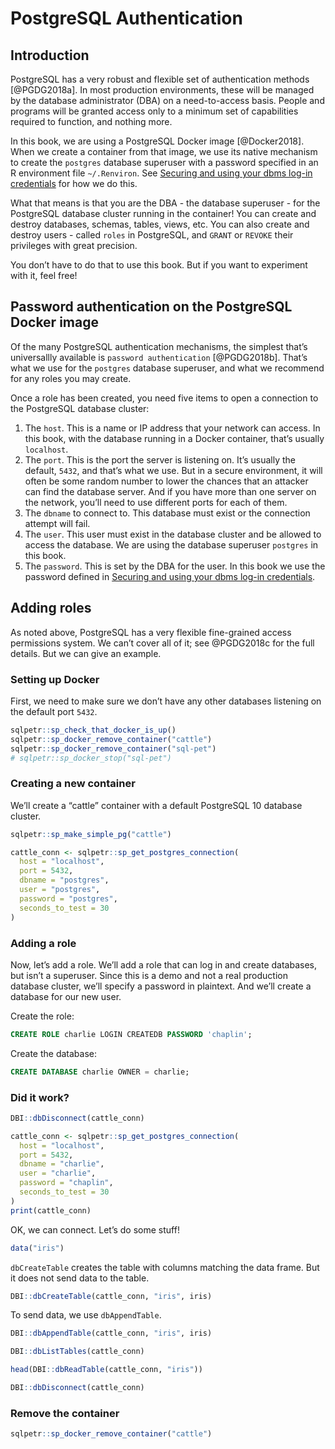# PostgreSQL Authentication {#chapter_appendix-postresql-authentication}

## Introduction
PostgreSQL has a very robust and flexible set of authentication methods [@PGDG2018a]. In most production environments, these will be managed by the database administrator (DBA) on a need-to-access basis. People and programs will be granted access only to a minimum set of capabilities required to function, and nothing more.

In this book, we are using a PostgreSQL Docker image [@Docker2018]. When we create a container from that image, we use its native mechanism to create the `postgres` database superuser with a password specified in an R environment file `~/.Renviron`. See [Securing and using your dbms log-in credentials](#chapter_dbms-login-credentials) for how we do this.

What that means is that you are the DBA - the database superuser - for the PostgreSQL database cluster running in the container! You can create and destroy databases, schemas, tables, views, etc. You can also create and destroy users - called `roles` in PostgreSQL, and `GRANT` or `REVOKE` their privileges with great precision.

You don't have to do that to use this book. But if you want to experiment with it, feel free!

## Password authentication on the PostgreSQL Docker image
Of the many PostgreSQL authentication mechanisms, the simplest that's universallly available is `password authentication` [@PGDG2018b]. That's what we use for the `postgres` database superuser, and what we recommend for any roles you may create.

Once a role has been created, you need five items to open a connection to the PostgreSQL database cluster:

1. The `host`. This is a name or IP address that your network can access. In this book, with the database running in a Docker container, that's usually `localhost`.
2. The `port`. This is the port the server is listening on. It's usually the default, `5432`, and that's what we use. But in a secure environment, it will often be some random number to lower the chances that an attacker can find the database server. And if you have more than one server on the network, you'll need to use different ports for each of them.
3. The `dbname` to connect to. This database must exist or the connection attempt will fail.
4. The `user`. This user must exist in the database cluster and be allowed to access the database. We are using the database superuser `postgres` in this book.
5. The `password`. This is set by the DBA for the user. In this book we use the password defined in [Securing and using your dbms log-in credentials](#chapter_dbms-login-credentials).

## Adding roles
As noted above, PostgreSQL has a very flexible fine-grained access permissions system. We can't cover all of it; see @PGDG2018c for the full details. But we can give an example.

### Setting up Docker
First, we need to make sure we don't have any other databases listening on the default port `5432`.

```r
sqlpetr::sp_check_that_docker_is_up()
sqlpetr::sp_docker_remove_container("cattle")
sqlpetr::sp_docker_remove_container("sql-pet")
# sqlpetr::sp_docker_stop("sql-pet")
```

### Creating a new container
We'll create a "cattle" container with a default PostgreSQL 10 database cluster.

```r
sqlpetr::sp_make_simple_pg("cattle")

cattle_conn <- sqlpetr::sp_get_postgres_connection(
  host = "localhost",
  port = 5432,
  dbname = "postgres",
  user = "postgres",
  password = "postgres",
  seconds_to_test = 30
)
```

### Adding a role
Now, let's add a role. We'll add a role that can log in and create databases, but isn't a superuser. Since this is a demo and not a real production database cluster, we'll specify a password in plaintext. And we'll create a database for our new user.

Create the role:
```sql
CREATE ROLE charlie LOGIN CREATEDB PASSWORD 'chaplin';
```

Create the database:
```sql
CREATE DATABASE charlie OWNER = charlie;
```

### Did it work?
```r
DBI::dbDisconnect(cattle_conn)

cattle_conn <- sqlpetr::sp_get_postgres_connection(
  host = "localhost",
  port = 5432,
  dbname = "charlie",
  user = "charlie",
  password = "chaplin",
  seconds_to_test = 30
)
print(cattle_conn)
```

OK, we can connect. Let's do some stuff!
```r
data("iris")
```
`dbCreateTable` creates the table with columns matching the data frame. But it does not send data to the table.
```r
DBI::dbCreateTable(cattle_conn, "iris", iris)
```
To send data, we use `dbAppendTable`.
```r
DBI::dbAppendTable(cattle_conn, "iris", iris)

DBI::dbListTables(cattle_conn)

head(DBI::dbReadTable(cattle_conn, "iris"))

DBI::dbDisconnect(cattle_conn)
```

### Remove the container
```r
sqlpetr::sp_docker_remove_container("cattle")
```
